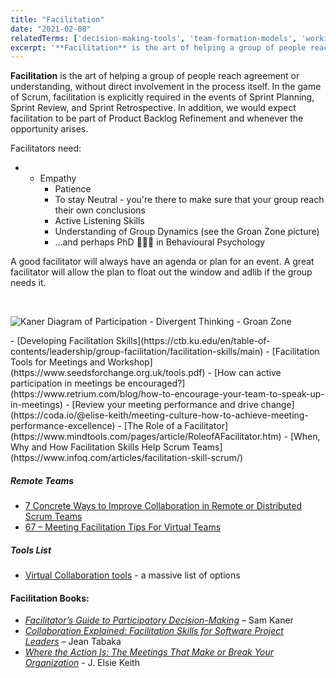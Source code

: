```yaml
---
title: "Facilitation"
date: "2021-02-08"
relatedTerms: ['decision-making-tools', 'team-formation-models', 'working-agreements']
excerpt: '**Facilitation** is the art of helping a group of people reach agreement or understanding,'
---
```


**Facilitation** is the art of helping a group of people reach agreement or understanding, without direct involvement in the process itself. In the game of Scrum, facilitation is explicitly required in the events of Sprint Planning, Sprint Review, and Sprint Retrospective. In addition, we would expect facilitation to be part of Product Backlog Refinement and whenever the opportunity arises.

Facilitators need:

- - Empathy
    - Patience
    - To stay Neutral - you're there to make sure that your group reach their own conclusions
    - Active Listening Skills
    - Understanding of Group Dynamics (see the Groan Zone picture)
    - ...and perhaps PhD 👩🏽‍🎓 in Behavioural Psychology

A good facilitator will always have an agenda or plan for an event. A great facilitator will allow the plan to float out the window and adlib if the group needs it.

 

![Kaner Diagram of Participation - Divergent Thinking - Groan Zone](src/content/glossary/facilitation/images/Kaner-Diagram-of-Participation-Divergent-Thinking-1024x557.jpg)

<HighlightBox heading="Resource Links" variant="resourceLinks">
- [Developing Facilitation Skills](https://ctb.ku.edu/en/table-of-contents/leadership/group-facilitation/facilitation-skills/main)
- [Facilitation Tools for Meetings and Workshop](https://www.seedsforchange.org.uk/tools.pdf)
- [How can active participation in meetings be encouraged?](https://www.retrium.com/blog/how-to-encourage-your-team-to-speak-up-in-meetings)
- [Review your meeting performance and drive change](https://coda.io/@elise-keith/meeting-culture-how-to-achieve-meeting-performance-excellence)
- [The Role of a Facilitator](https://www.mindtools.com/pages/article/RoleofAFacilitator.htm)
- [When, Why and How Facilitation Skills Help Scrum Teams](https://www.infoq.com/articles/facilitation-skill-scrum/)

##### Remote Teams

- [7 Concrete Ways to Improve Collaboration in Remote or Distributed Scrum Teams](https://medium.com/serious-scrum/7-concrete-ways-to-improve-collaboration-in-remote-or-distributed-scrum-teams-7940fbaed52d)
- [67 – Meeting Facilitation Tips For Virtual Teams](https://www.collaborationsuperpowers.com/67-meeting-facilitation-tips-for-remote-teams/)

##### Tools List

- [Virtual Collaboration tools](https://www.collaborationsuperpowers.com/tools/) - a massive list of options

#### Facilitation Books:

- [_Facilitator’s Guide to Participatory Decision-Making_](https://www.amazon.ca/Facilitators-Guide-Participatory-Decision-Making-Kaner/dp/1118404955/&tag=notesfromatoo-20) – Sam Kaner
- [_Collaboration Explained: Facilitation Skills for Software Project Leaders_](https://www.amazon.ca/Collaboration-Explained-Facilitation-Software-Project/dp/0321268776/&tag=notesfromatoo-20) – Jean Tabaka
- [_Where the Action Is: The Meetings That Make or Break Your Organization_](https://www.amazon.ca/Where-Action-Meetings-Break-Organization/dp/1732205221/) - J. Elsie Keith
</HighlightBox>
